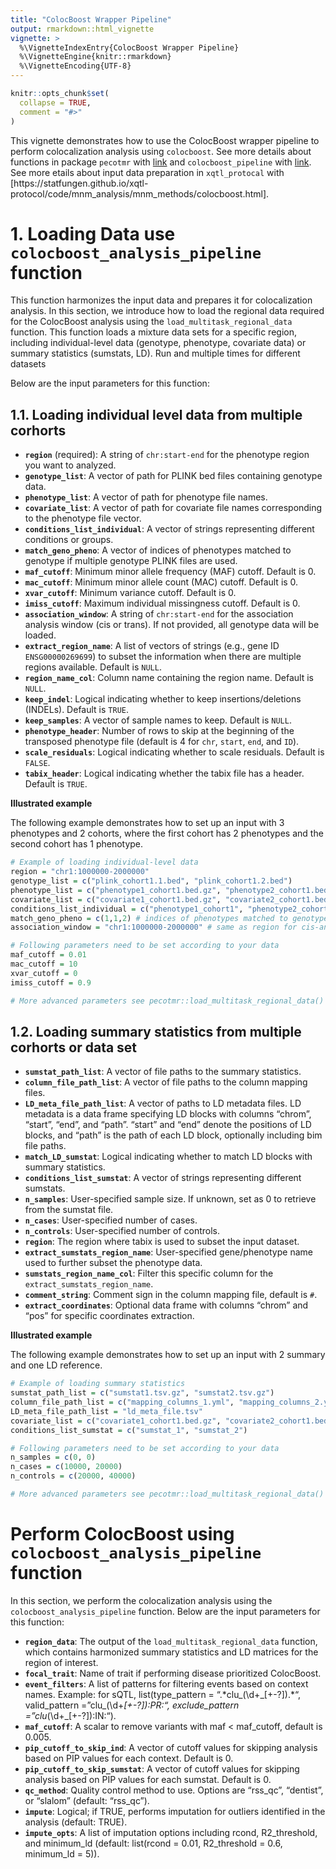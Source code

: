 ```yaml
---
title: "ColocBoost Wrapper Pipeline"
output: rmarkdown::html_vignette
vignette: >
  %\VignetteIndexEntry{ColocBoost Wrapper Pipeline}
  %\VignetteEngine{knitr::rmarkdown}
  %\VignetteEncoding{UTF-8}
---
```


```r
knitr::opts_chunk$set(
  collapse = TRUE,
  comment = "#>"
)
```


This vignette demonstrates how to use the ColocBoost wrapper pipeline to perform colocalization analysis using `colocboost`. 
See more details about functions in package `pecotmr` with [link](https://github.com/StatFunGen/pecotmr/tree/main) and 
`colocboost_pipeline` with [link](https://github.com/StatFunGen/pecotmr/blob/main/R/colocboost_pipeline.R). 
See more etails about input data preparation in `xqtl_protocal` with [https://statfungen.github.io/xqtl-protocol/code/mnm_analysis/mnm_methods/colocboost.html].


# 1. Loading Data use `colocboost_analysis_pipeline` function


This function harmonizes the input data and prepares it for colocalization analysis. 
In this section, we introduce how to load the regional data required for the ColocBoost analysis using the `load_multitask_regional_data` function. 
This function loads a mixture data sets for a specific region, including individual-level data (genotype, phenotype, covariate data)
or summary statistics (sumstats, LD). Run \code{load_regional_univariate_data} and \code{load_rss_data} multiple times for different datasets


Below are the input parameters for this function:

## 1.1. Loading individual level data from multiple corhorts


- **`region`** (required): A string of `chr:start-end` for the phenotype region you want to analyzed. 
- **`genotype_list`**: A vector of path for PLINK bed files containing genotype data. 
- **`phenotype_list`**: A vector of path for phenotype file names.
- **`covariate_list`**: A vector of path for covariate file names corresponding to the phenotype file vector.
- **`conditions_list_individual`**: A vector of strings representing different conditions or groups.
- **`match_geno_pheno`**: A vector of indices of phenotypes matched to genotype if multiple genotype PLINK files are used.
- **`maf_cutoff`**: Minimum minor allele frequency (MAF) cutoff. Default is 0.
- **`mac_cutoff`**: Minimum minor allele count (MAC) cutoff. Default is 0.
- **`xvar_cutoff`**: Minimum variance cutoff. Default is 0.
- **`imiss_cutoff`**: Maximum individual missingness cutoff. Default is 0.
- **`association_window`**: A string of `chr:start-end` for the association analysis window (cis or trans). If not provided, all genotype data will be loaded.
- **`extract_region_name`**: A list of vectors of strings (e.g., gene ID `ENSG00000269699`) to subset the information when there are multiple regions available. Default is `NULL`.
- **`region_name_col`**: Column name containing the region name. Default is `NULL`.
- **`keep_indel`**: Logical indicating whether to keep insertions/deletions (INDELs). Default is `TRUE`.
- **`keep_samples`**: A vector of sample names to keep. Default is `NULL`.
- **`phenotype_header`**: Number of rows to skip at the beginning of the transposed phenotype file (default is 4 for `chr`, `start`, `end`, and `ID`).
- **`scale_residuals`**: Logical indicating whether to scale residuals. Default is `FALSE`.
- **`tabix_header`**: Logical indicating whether the tabix file has a header. Default is `TRUE`.


**Illustrated example**

The following example demonstrates how to set up an input with 3 phenotypes and 2 cohorts, where the first cohort has 2 phenotypes and the second cohort has 1 phenotype.

```r
# Example of loading individual-level data
region = "chr1:1000000-2000000"
genotype_list = c("plink_cohort1.1.bed", "plink_cohort1.2.bed")
phenotype_list = c("phenotype1_cohort1.bed.gz", "phenotype2_cohort1.bed.gz", "phenotype1_cohort2.bed.gz")
covariate_list = c("covariate1_cohort1.bed.gz", "covariate2_cohort1.bed.gz", "covariate1_cohort2.bed.gz")
conditions_list_individual = c("phenotype1_cohort1", "phenotype2_cohort1", "phenotype1_cohort2")
match_geno_pheno = c(1,1,2) # indices of phenotypes matched to genotype
association_window = "chr1:1000000-2000000" # same as region for cis-analysis

# Following parameters need to be set according to your data
maf_cutoff = 0.01
mac_cutoff = 10
xvar_cutoff = 0
imiss_cutoff = 0.9

# More advanced parameters see pecotmr::load_multitask_regional_data()
```



## 1.2. Loading summary statistics from multiple corhorts or data set

- **`sumstat_path_list`**: A vector of file paths to the summary statistics.
- **`column_file_path_list`**: A vector of file paths to the column mapping files.
- **`LD_meta_file_path_list`**: A vector of paths to LD metadata files. LD metadata is a data frame specifying LD blocks with columns "chrom", "start", "end", and "path". "start" and "end" denote the positions of LD blocks, and "path" is the path of each LD block, optionally including bim file paths.
- **`match_LD_sumstat`**: Logical indicating whether to match LD blocks with summary statistics.
- **`conditions_list_sumstat`**: A vector of strings representing different sumstats.
- **`n_samples`**: User-specified sample size. If unknown, set as 0 to retrieve from the sumstat file.
- **`n_cases`**: User-specified number of cases.
- **`n_controls`**: User-specified number of controls.
- **`region`**: The region where tabix is used to subset the input dataset.
- **`extract_sumstats_region_name`**: User-specified gene/phenotype name used to further subset the phenotype data.
- **`sumstats_region_name_col`**: Filter this specific column for the `extract_sumstats_region_name`.
- **`comment_string`**: Comment sign in the column mapping file, default is `#`.
- **`extract_coordinates`**: Optional data frame with columns "chrom" and "pos" for specific coordinates extraction.

**Illustrated example**

The following example demonstrates how to set up an input with 2 summary and one LD reference.

```r
# Example of loading summary statistics
sumstat_path_list = c("sumstat1.tsv.gz", "sumstat2.tsv.gz")
column_file_path_list = c("mapping_columns_1.yml", "mapping_columns_2.yml")
LD_meta_file_path_list = "ld_meta_file.tsv"
covariate_list = c("covariate1_cohort1.bed.gz", "covariate2_cohort1.bed.gz", "covariate1_cohort2.bed.gz")
conditions_list_sumstat = c("sumstat_1", "sumstat_2")

# Following parameters need to be set according to your data
n_samples = c(0, 0)
n_cases = c(10000, 20000)
n_controls = c(20000, 40000)

# More advanced parameters see pecotmr::load_multitask_regional_data()
```



# Perform ColocBoost using `colocboost_analysis_pipeline` function

In this section, we perform the colocalization analysis using the `colocboost_analysis_pipeline` function. Below are the input parameters for this function:


- **`region_data`**: The output of the `load_multitask_regional_data` function, which contains harmonized summary statistics and LD matrices for the region of interest.
- **`focal_trait`**: Name of trait if performing disease prioritized ColocBoost.
- **`event_filters`**: A list of patterns for filtering events based on context names. 
Example: for sQTL, list(type_pattern = ".*clu_(\\d+_[+-?]).*", valid_pattern = "clu_(\\d+_[+-?]):PR:", exclude_pattern = "clu_(\\d+_[+-?]):IN:").
- **`maf_cutoff`**: A scalar to remove variants with maf < maf_cutoff, default is 0.005.
- **`pip_cutoff_to_skip_ind`**: A vector of cutoff values for skipping analysis based on PIP values for each context. Default is 0.
- **`pip_cutoff_to_skip_sumstat`**: A vector of cutoff values for skipping analysis based on PIP values for each sumstat. Default is 0.
- **`qc_method`**: Quality control method to use. Options are "rss_qc", "dentist", or "slalom" (default: "rss_qc").
- **`impute`**: Logical; if TRUE, performs imputation for outliers identified in the analysis (default: TRUE).
- **`impute_opts`**: A list of imputation options including rcond, R2_threshold, and minimum_ld (default: list(rcond = 0.01, R2_threshold = 0.6, minimum_ld = 5)).



